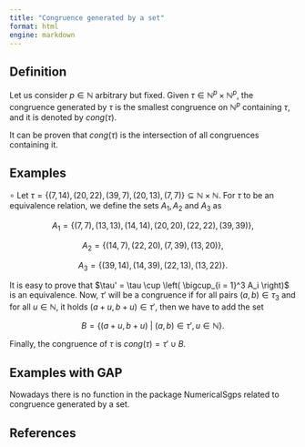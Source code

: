 ```yaml
---
title: "Congruence generated by a set"
format: html
engine: markdown
---
```


## Definition

Let us consider $p \in \mathbb{N}$ arbitrary but fixed. Given $\tau \in \mathbb{N}^p \times \mathbb{N}^p$, the congruence generated by $\tau$ is the smallest congruence on $\mathbb{N}^p$ containing $\tau$, and it is denoted by $cong(\tau)$.

It can be proven that $cong(\tau)$ is the intersection of all congruences containing it.

## Examples

$\circ$ Let $\tau = \{(7, 14), (20, 22), (39, 7), (20, 13), (7, 7)\} \subseteq \mathbb{N} \times \mathbb{N}$. For $\tau$ to be an equivalence relation, we define the sets $A_1, A_2$ and $A_3$ as

$$
A_1 = \{(7,7), (13, 13), (14,14), (20,20), (22,22), (39,39) \},
$$

$$
A_2 = \{(14, 7), (22,20), (7, 39), (13, 20)\},
$$

$$
A_3 = \{(39, 14), (14, 39), (22,13), (13,22)\}.
$$

It is easy to prove that $\tau' = \tau \cup \left( \bigcup_{i = 1}^3 A_i \right)$ is an equivalence. Now, $\tau'$ will be a congruence if for all pairs $(a,b) \in \tau_3$ and for all $u \in \mathbb{N}$, it holds $(a + u, b + u) \in \tau'$, then we have to add the set

$$
B = \{(a + u, b + u) ~ | ~ (a, b) \in \tau', u \in \mathbb{N} \}.
$$

Finally, the congruence of $\tau$ is $cong(\tau) = \tau' \cup B$.

## Examples with GAP

Nowadays there is no function in the package NumericalSgps related to congruence generated by a set.

## References
